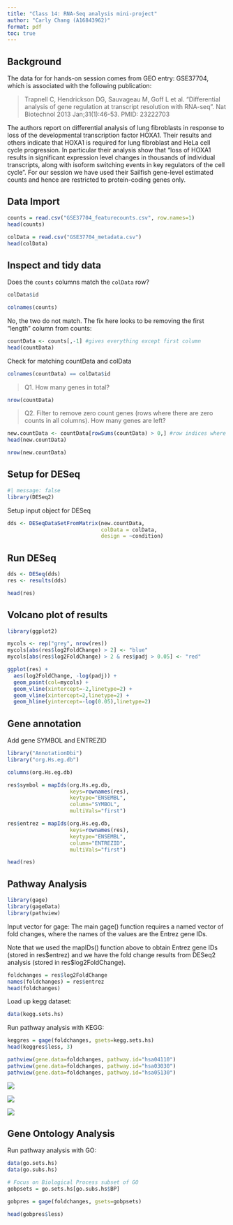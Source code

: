 ```yaml
---
title: "Class 14: RNA-Seq analysis mini-project"
author: "Carly Chang (A16843962)"
format: pdf
toc: true
---
```


## Background 

The data for for hands-on session comes from GEO entry: GSE37704, which is associated with the following publication:

> Trapnell C, Hendrickson DG, Sauvageau M, Goff L et al. "Differential analysis of gene regulation at transcript resolution with RNA-seq". Nat Biotechnol 2013 Jan;31(1):46-53. PMID: 23222703

The authors report on differential analysis of lung fibroblasts in response to loss of the developmental transcription factor HOXA1. Their results and others indicate that HOXA1 is required for lung fibroblast and HeLa cell cycle progression. In particular their analysis show that "loss of HOXA1 results in significant expression level changes in thousands of individual transcripts, along with isoform switching events in key regulators of the cell cycle". For our session we have used their Sailfish gene-level estimated counts and hence are restricted to protein-coding genes only.



## Data Import

```r
counts = read.csv("GSE37704_featurecounts.csv", row.names=1)
head(counts)

colData = read.csv("GSE37704_metadata.csv")
head(colData)
```


## Inspect and tidy data

Does the `counts` columns match the `colData` row?

```r
colData$id
```


```r
colnames(counts)
```

No, the two do not match. The fix here looks to be removing the first "length" column from counts:

```r
countData <- counts[,-1] #gives everything except first column
head(countData)
```

Check for matching countData and colData

```r
colnames(countData) == colData$id
```

> Q1. How many genes in total?

```r
nrow(countData)
```

> Q2. Filter to remove zero count genes (rows where there are zero counts in all columns). How many genes are left?

```r
new.countData <- countData[rowSums(countData) > 0,] #row indices where the sum is greater than 0
head(new.countData)
```

```r
nrow(new.countData)
```


## Setup for DESeq

```r
#| message: false
library(DESeq2)
```

Setup input object for DESeq
```r
dds <- DESeqDataSetFromMatrix(new.countData,
                              colData = colData,
                              design = ~condition)
```


## Run DESeq

```r
dds <- DESeq(dds)
res <- results(dds)
```

```r
head(res)
```


## Volcano plot of results

```r
library(ggplot2)
```
```r
mycols <- rep("grey", nrow(res))
mycols[abs(res$log2FoldChange) > 2] <- "blue"
mycols[abs(res$log2FoldChange) > 2 & res$padj > 0.05] <- "red"
```

```r
ggplot(res) +
  aes(log2FoldChange, -log(padj)) +
  geom_point(col=mycols) +
  geom_vline(xintercept=-2,linetype=2) +
  geom_vline(xintercept=2,linetype=2) +
  geom_hline(yintercept=-log(0.05),linetype=2)
```

## Gene annotation

Add gene SYMBOL and ENTREZID
```r
library("AnnotationDbi")
library("org.Hs.eg.db")

columns(org.Hs.eg.db)

res$symbol = mapIds(org.Hs.eg.db,
                    keys=rownames(res), 
                    keytype="ENSEMBL",
                    column="SYMBOL",
                    multiVals="first")

res$entrez = mapIds(org.Hs.eg.db,
                    keys=rownames(res),
                    keytype="ENSEMBL",
                    column="ENTREZID",
                    multiVals="first")

head(res)
```

## Pathway Analysis

```r
library(gage)
library(gageData)
library(pathview)
```

Input vector for gage:
The main gage() function requires a named vector of fold changes, where the names of the values are the Entrez gene IDs.

Note that we used the mapIDs() function above to obtain Entrez gene IDs (stored in res\$entrez) and we have the fold change results from DESeq2 analysis (stored in res\$log2FoldChange).

```r
foldchanges = res$log2FoldChange
names(foldchanges) = res$entrez
head(foldchanges)
```

Load up kegg dataset:
```r
data(kegg.sets.hs)
```


Run pathway analysis with KEGG:
```r
keggres = gage(foldchanges, gsets=kegg.sets.hs)
head(keggres$less, 3)
```


```r
pathview(gene.data=foldchanges, pathway.id="hsa04110")
pathview(gene.data=foldchanges, pathway.id="hsa03030")
pathview(gene.data=foldchanges, pathway.id="hsa05130")
```

![](hsa04110.pathview.png)

![](hsa03030.pathview.png)

![](hsa05130.pathview.png)


## Gene Ontology Analysis

Run pathway analysis with GO:
```r
data(go.sets.hs)
data(go.subs.hs)

# Focus on Biological Process subset of GO
gobpsets = go.sets.hs[go.subs.hs$BP]

gobpres = gage(foldchanges, gsets=gobpsets)

head(gobpres$less)
```

